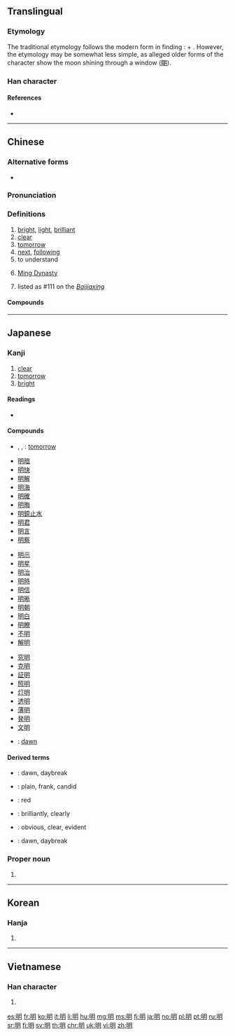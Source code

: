 {{also|日月}}
==Translingual==
{{stroke order}}

===Etymology===
The traditional etymology follows the modern form in finding {{liushu|ic}}: {{m|zh|日||sun|sc=Hani}} + {{m|zh|月||moon|sc=Hani}}. However, the etymology may be somewhat less simple, as alleged older forms of the character show the moon shining through a window ([[朙]]).

===Han character===
{{Han char|rn=72|rad=日|as=04|sn=8|four=67020|canj=AB|ids=⿰日月}}

====References====
<references/>
* {{Han ref|kx=0491.120|dkj=13805|dj=0852.180|hdz=21491.080|uh=660E|ud=26126|bh=A9FA|bd=43514}}

----

==Chinese==
{{zh-forms}}

===Alternative forms===
* {{zh-l|朙}}

===Pronunciation===
{{zh-pron
|m=míng
|c=ming4
|h=pfs=mìn
|md=mìng/màng
|md_note=mìng - literary; màng - colloquial
|mn=bêng/bîn/mê/miâ
|mn_note=bêng - literary; bîn/mê/miâ - colloquial
|w=3min,3men
|w_note=3min - literary; 3men - colloquial
|mc=y
|oc=y
|cat=a,n,pn
}}

===Definitions===
{{zh-hanzi}}

# [[bright]], [[light]], [[brilliant]]
# [[clear]]
# [[tomorrow]]
# [[next]], [[following]]
# to understand
#: {{zh-l|講明|to explain}}
#: {{zh-usex|如果{gwo2} 你 唔 明 就 要{jiu3} 講畀 我 聽。|If you don't '''understand''' then you have to tell me.|C}}
# [[w:Ming Dynasty|Ming Dynasty]]
# {{surname|lang=zh|dot=,}} listed as #111 on the ''[[:w:Baijiaxing|Baijiaxing]]''

====Compounds====
{{der3
|{{zh-l|明暗}}
|{{zh-l|明白}}
|{{zh-l|明白人}}
|{{zh-l|明燦燦}}
|{{zh-l|明察}}
|{{zh-l|明察暗訪}}
|{{zh-l|明察秋毫}}
|{{zh-l|明達}}
|{{zh-l|明燈}}
|{{zh-l|明斷}}
|{{zh-l|明礬}}
|{{zh-l|明光}}
|{{zh-l|明光光}}
|{{zh-l|明光瓦亮}}
|{{zh-l|明火}}
|{{zh-l|明潔}}
|{{zh-l|明凈}}
|{{zh-l|明靜}}
|{{zh-l|明鏡}}
|{{zh-l|明朗}}
|{{zh-l|明亮}}
|{{zh-l|明明}}
|{{zh-l|明年}}
|{{zh-l|明槍暗箭}}
|{{zh-l|明搶}}
|{{zh-l|明確}}
|{{zh-l|明兒}}
|{{zh-l|明日}}
|{{zh-l|明銳}}
|{{zh-l|明閃閃}}
|{{zh-l|明升暗降}}
|{{zh-l|明顯}}
|{{zh-l|明星}}
|{{zh-l|明天}}
|{{zh-l|明槍易躲，暗箭難防}}
|{{zh-l|明目張膽}}
}}

----

==Japanese==

===Kanji===
{{ja-kanji|grade=2|rs=日04}}

# [[clear]]
# [[tomorrow]]
# [[bright]]

====Readings====
* {{ja-readings|kanon=[[めい]] (mei)|goon=[[みょう]] (myō)|toon=[[みん]] (min)|kun=[[あかるい]] ([[明るい]], akarui), [[あきらか]] ([[明らか]], akiraka), [[あける]] ([[明ける]], akeru), [[あかす]]　([[明かす, akasu]])}}

====Compounds====
{{top3}}
* {{ja-r|明日|あした}}, {{ja-r|明日|あす}}, {{ja-r|明日|みょうにち}}: [[tomorrow]]
* [[明暗]]
* [[明快]]
* [[明解]]
* [[明海]]
* [[明確]]
* [[明晦]]
* [[明鏡止水]]
* [[明君]]
* [[明言]]
* [[明察]]
{{mid3}}
* [[明示]]
* [[明星]]
* [[明治]]
* [[明時]]
* [[明信]]
* [[明晰]]
* [[明朝]]
* [[明白]]
* [[明瞭]]
* [[不明]]
* [[解明]]
{{mid3}}
* [[究明]]
* [[克明]]
* [[証明]]
* [[照明]]
* [[灯明]]
* [[透明]]
* [[薄明]]
* [[発明]]
* [[文明]]
* {{ja-r|晨明|しんめい}}: [[dawn]]
{{bottom}}

====Derived terms====
* {{l|ja|暁|tr=あかつき, akatsuki}}: dawn, daybreak
* {{l|ja|明白|tr=あからさま, akarasama}}: plain, frank, candid
* {{l|ja|赤|tr=あか, aka}}: red
* {{l|ja|明々と、赤々と,　あかあかと}}: brilliantly, clearly
* {{l|ja|明らか, あきらか}}: obvious, clear, evident
* {{l|ja|明け, あけ}}: dawn, daybreak

===Proper noun===
{{ja-pos|あきら|proper}}

# {{given name|male|lang=ja|sort=あきら}}

----

==Korean==

===Hanja===
{{ko-hanja|hangeul=명|eumhun=|rv=myeong|mr=myŏng|y=myeng}}

# {{defn|lang=ko|sort=日04}}

----

==Vietnamese==

===Han character===
{{vi-hantu|[[minh]]|rs=日04}}

# {{defn|lang=vi|sort=日04}}

[[es:明]]
[[fr:明]]
[[ko:明]]
[[it:明]]
[[li:明]]
[[hu:明]]
[[mg:明]]
[[ms:明]]
[[fj:明]]
[[ja:明]]
[[no:明]]
[[pl:明]]
[[pt:明]]
[[ru:明]]
[[sr:明]]
[[fi:明]]
[[sv:明]]
[[th:明]]
[[chr:明]]
[[uk:明]]
[[vi:明]]
[[zh:明]]